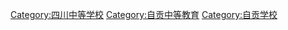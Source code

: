 [[Category:四川中等学校|Category:四川中等学校]]
[[Category:自贡中等教育|Category:自贡中等教育]]
[[Category:自贡学校|Category:自贡学校]]